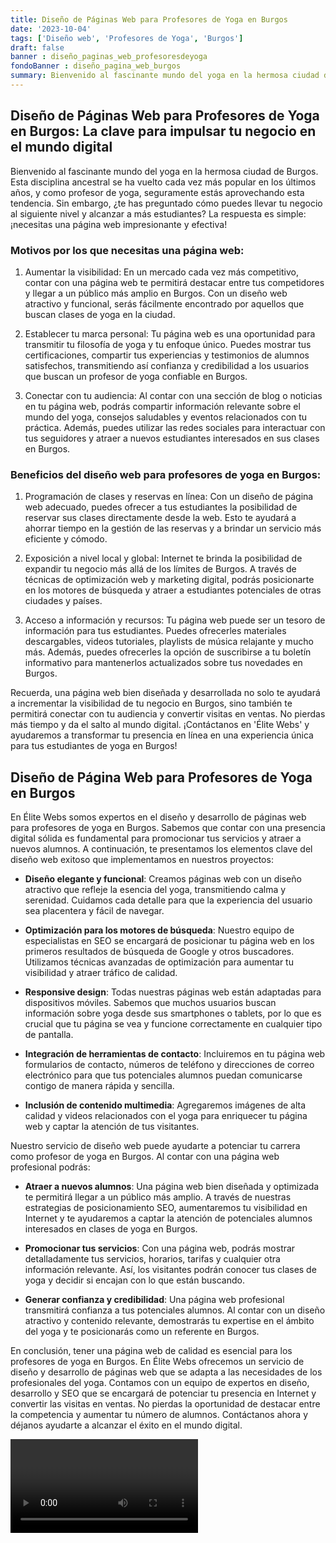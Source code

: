 ```yaml
---
title: Diseño de Páginas Web para Profesores de Yoga en Burgos
date: '2023-10-04'
tags: ['Diseño web', 'Profesores de Yoga', 'Burgos']
draft: false
banner : diseño_paginas_web_profesoresdeyoga
fondoBanner : diseño_pagina_web_burgos
summary: Bienvenido al fascinante mundo del yoga en la hermosa ciudad de Burgos. Esta disciplina ancestral se ha vuelto cada vez más popular en los últimos años, y como profesor de yoga, seguramente estás aprovechando esta tendencia. Sin embargo, ¿te has preguntado cómo puedes llevar tu negocio al siguiente nivel y alcanzar a más estudiantes? La respuesta es simple ¡necesitas una página web impresionante y efectiva!
---
```


## Diseño de Páginas Web para Profesores de Yoga en Burgos: La clave para impulsar tu negocio en el mundo digital

Bienvenido al fascinante mundo del yoga en la hermosa ciudad de Burgos. Esta disciplina ancestral se ha vuelto cada vez más popular en los últimos años, y como profesor de yoga, seguramente estás aprovechando esta tendencia. Sin embargo, ¿te has preguntado cómo puedes llevar tu negocio al siguiente nivel y alcanzar a más estudiantes? La respuesta es simple: ¡necesitas una página web impresionante y efectiva!

### Motivos por los que necesitas una página web:

1. Aumentar la visibilidad: En un mercado cada vez más competitivo, contar con una página web te permitirá destacar entre tus competidores y llegar a un público más amplio en Burgos. Con un diseño web atractivo y funcional, serás fácilmente encontrado por aquellos que buscan clases de yoga en la ciudad.

2. Establecer tu marca personal: Tu página web es una oportunidad para transmitir tu filosofía de yoga y tu enfoque único. Puedes mostrar tus certificaciones, compartir tus experiencias y testimonios de alumnos satisfechos, transmitiendo así confianza y credibilidad a los usuarios que buscan un profesor de yoga confiable en Burgos.

3. Conectar con tu audiencia: Al contar con una sección de blog o noticias en tu página web, podrás compartir información relevante sobre el mundo del yoga, consejos saludables y eventos relacionados con tu práctica. Además, puedes utilizar las redes sociales para interactuar con tus seguidores y atraer a nuevos estudiantes interesados en sus clases en Burgos.

### Beneficios del diseño web para profesores de yoga en Burgos:

1. Programación de clases y reservas en línea: Con un diseño de página web adecuado, puedes ofrecer a tus estudiantes la posibilidad de reservar sus clases directamente desde la web. Esto te ayudará a ahorrar tiempo en la gestión de las reservas y a brindar un servicio más eficiente y cómodo.

2. Exposición a nivel local y global: Internet te brinda la posibilidad de expandir tu negocio más allá de los límites de Burgos. A través de técnicas de optimización web y marketing digital, podrás posicionarte en los motores de búsqueda y atraer a estudiantes potenciales de otras ciudades y países.

3. Acceso a información y recursos: Tu página web puede ser un tesoro de información para tus estudiantes. Puedes ofrecerles materiales descargables, videos tutoriales, playlists de música relajante y mucho más. Además, puedes ofrecerles la opción de suscribirse a tu boletín informativo para mantenerlos actualizados sobre tus novedades en Burgos.

Recuerda, una página web bien diseñada y desarrollada no solo te ayudará a incrementar la visibilidad de tu negocio en Burgos, sino también te permitirá conectar con tu audiencia y convertir visitas en ventas. No pierdas más tiempo y da el salto al mundo digital. ¡Contáctanos en 'Élite Webs' y ayudaremos a transformar tu presencia en línea en una experiencia única para tus estudiantes de yoga en Burgos!

<GifSeo />

<Cta />

## Diseño de Página Web para Profesores de Yoga en Burgos

En Élite Webs somos expertos en el diseño y desarrollo de páginas web para profesores de yoga en Burgos. Sabemos que contar con una presencia digital sólida es fundamental para promocionar tus servicios y atraer a nuevos alumnos. A continuación, te presentamos los elementos clave del diseño web exitoso que implementamos en nuestros proyectos:

- **Diseño elegante y funcional**: Creamos páginas web con un diseño atractivo que refleje la esencia del yoga, transmitiendo calma y serenidad. Cuidamos cada detalle para que la experiencia del usuario sea placentera y fácil de navegar.

- **Optimización para los motores de búsqueda**: Nuestro equipo de especialistas en SEO se encargará de posicionar tu página web en los primeros resultados de búsqueda de Google y otros buscadores. Utilizamos técnicas avanzadas de optimización para aumentar tu visibilidad y atraer tráfico de calidad.

- **Responsive design**: Todas nuestras páginas web están adaptadas para dispositivos móviles. Sabemos que muchos usuarios buscan información sobre yoga desde sus smartphones o tablets, por lo que es crucial que tu página se vea y funcione correctamente en cualquier tipo de pantalla.

- **Integración de herramientas de contacto**: Incluiremos en tu página web formularios de contacto, números de teléfono y direcciones de correo electrónico para que tus potenciales alumnos puedan comunicarse contigo de manera rápida y sencilla.

- **Inclusión de contenido multimedia**: Agregaremos imágenes de alta calidad y videos relacionados con el yoga para enriquecer tu página web y captar la atención de tus visitantes.

Nuestro servicio de diseño web puede ayudarte a potenciar tu carrera como profesor de yoga en Burgos. Al contar con una página web profesional podrás:

- **Atraer a nuevos alumnos**: Una página web bien diseñada y optimizada te permitirá llegar a un público más amplio. A través de nuestras estrategias de posicionamiento SEO, aumentaremos tu visibilidad en Internet y te ayudaremos a captar la atención de potenciales alumnos interesados en clases de yoga en Burgos.

- **Promocionar tus servicios**: Con una página web, podrás mostrar detalladamente tus servicios, horarios, tarifas y cualquier otra información relevante. Así, los visitantes podrán conocer tus clases de yoga y decidir si encajan con lo que están buscando.

- **Generar confianza y credibilidad**: Una página web profesional transmitirá confianza a tus potenciales alumnos. Al contar con un diseño atractivo y contenido relevante, demostrarás tu expertise en el ámbito del yoga y te posicionarás como un referente en Burgos.

En conclusión, tener una página web de calidad es esencial para los profesores de yoga en Burgos. En Élite Webs ofrecemos un servicio de diseño y desarrollo de páginas web que se adapta a las necesidades de los profesionales del yoga. Contamos con un equipo de expertos en diseño, desarrollo y SEO que se encargará de potenciar tu presencia en Internet y convertir las visitas en ventas. No pierdas la oportunidad de destacar entre la competencia y aumentar tu número de alumnos. Contáctanos ahora y déjanos ayudarte a alcanzar el éxito en el mundo digital.

<Video />

<CtaBot job='Profesores de Yoga' city='Burgos'/>

<Gmaps query='Burgos+españa+maps' />